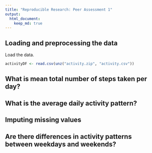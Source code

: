 ```yaml
---
title: "Reproducible Research: Peer Assessment 1"
output: 
  html_document:
    keep_md: true
---
```



## Loading and preprocessing the data

Load the data.

```r
activityDF <- read.csv(unz("activity.zip", "activity.csv"))
```

## What is mean total number of steps taken per day?



## What is the average daily activity pattern?



## Imputing missing values



## Are there differences in activity patterns between weekdays and weekends?
